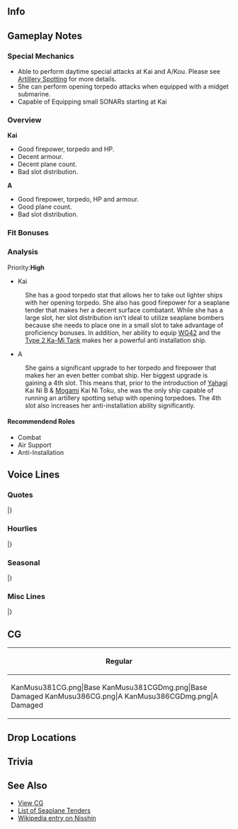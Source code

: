 ==Info==
{{KanmusuInfo|ID=381}}
{{KanmusuInfo|ID=381a}}
{{KanmusuInfo|ID=386}}

==Gameplay Notes==
===Special Mechanics===
* Able to perform daytime special attacks at Kai and A/Kou. Please see [[Combat/Artillery_Spotting|Artillery Spotting]] for more details.
* She can perform opening torpedo attacks when equipped with a midget submarine.
* Capable of Equipping small SONARs starting at Kai

===Overview===
'''Kai'''
* Good firepower, torpedo and HP.
* Decent armour.
* Decent plane count.
* Bad slot distribution.

'''A'''
* Good firepower, torpedo, HP and armour.
* Good plane count.
* Bad slot distribution.

===Fit Bonuses===
{{:{{BASEPAGENAME}}/Equipment Bonuses}}

===Analysis===
Priority:'''High'''

* Kai
: She has a good torpedo stat that allows her to take out lighter ships with her opening torpedo. She also has good firepower for a seaplane tender that makes her a decent surface combatant. While she has a large slot, her slot distribution isn't ideal to utilize seaplane bombers because she needs to place one in a small slot to take advantage of proficiency bonuses. In addition, her ability to equip [[WG42]] and the [[Type 2 Ka-Mi Tank]] makes her a powerful anti installation ship.

* A
: She gains a significant upgrade to her torpedo and firepower that makes her an even better combat ship. Her biggest upgrade is gaining a 4th slot. This means that, prior to the introduction of [[Yahagi]] Kai Ni B & [[Mogami]] Kai Ni Toku, she was the only ship capable of running an artillery spotting setup with opening torpedoes. The 4th slot also increases her anti-installation ability significantly.

====Recommendend Roles====
* Combat
* Air Support
* Anti-Installation

==Voice Lines==
===Quotes===
{{ShipquoteHeader}}
{{ShipquoteKai
|scenario = Introduction
|origin = われが提督か？　ああ、ええ面構えじゃねぇ。わしゃあ、水上機母艦、日進じゃ。ようけ世話になるけ、覚えんさい。
|translation = You're my admiral? Ahh, you have fearless look. I'm Nisshin, a seaplane tender. I'll be in your care.
|audio = Nisshin-Intro.mp3
}}
{{ShipquoteKai
|scenario = Introduction
|kai = yes
|origin = 提督よぅ、今日もええ面構えじゃねぇ。水上機母艦、日進。今日もわしらと抜錨じゃあ！
|translation = Hey admiral~ you're looking fearless as ever. Nisshin, the seaplane tender, will weigh anchor today as well!
|audio = NisshinKai-Intro.mp3
}}
{{ShipquoteKai
|scenario = Introduction
|kai2 = yes
|origin = 提督よぅ、今日もええ面構えじゃねぇ。じゃけぇ、甲標的母艦、日進。今日も抜錨じゃあ！
|translation = Hey admiral~ you're looking fearless as ever. Nisshin, the midget submarine tender, will weigh anchor today as well!
|audio = NisshinA-Intro.mp3
}}
{{ShipquoteKai
|scenario = Library
|origin = 呉生まれの最新鋭水上機母艦、日進じゃ。日本海軍の整備した水上機母艦、その最終完成形というわけじゃな。強力なディーゼル機関と、足の速さも自慢じゃ！じゃけぇ、ソロモンなどの最前線への強行輸送作戦にも多用されたのぅ。まぁ～ようけ敵の飛行機だ飛んできたけぇ…せっかくの最新の甲標的母艦装備も試してみたかったのぅ。
|translation = I'm the newly modeled seaplane tender Nisshin, and I was born in the Kure Naval Arsenal. I'm the final completed model of the seaplane tender, designed by the Japanese navy. I had strong diesel engines, and thanks to that I can go fast! I was also used for reinforcement transport operations to the front lines of the Solomons. Man~ there were a lot of enemy planes that time... I sadly couldn't test out my newly equipped midget submarines.
|audio = Nisshin-Library.mp3
}}
{{ShipquoteKai
|scenario = Secretary 1
|origin = 提督よぅ、わしか？わしの出番かぁ？仕方ないのぅ。
|translation = Hey admiral~ Me? It's my time~? Can't be helped I guess.
|audio = Nisshin-Sec1.mp3
}}
{{ShipquoteKai
|scenario = Secretary 2
|origin = わしゃあ、こう見えて足が速いけんのぅ、中々に使えるんじゃ。のう？
|translation = Despite my appearance, I can run pretty fast you know?
|audio = Nisshin-Sec2.mp3
}}
{{ShipquoteKai
|scenario = Secretary 2
|kai = yes
|origin = わしゃあ、こう見えて足が早うて、装備もようけ積めるけ、か～な～りの優秀艦じゃね。のう？
|translation = Despite my appearance, I can run fast along with equipping a lot of stuff, wouldn't you say I'm a pre~tt~y good ship?
|audio = NisshinKai-Sec2.mp3
}}
{{ShipquoteKai
|scenario = Secretary 3
|origin = 何しちょる？はて…肩を揉んでくれるのかのぅ？ああ～そこじゃ～、ほんまにええあんばいじゃのぅ。
|translation = What're you doing? Oh... you're going to massage my shoulders? Ahh~ right there~, that feels good.
|audio = Nisshin-Sec3.mp3
}}
{{ShipquoteKai
|scenario = Secretary Idle
|origin = 提督よぅ…わりゃ忙しそうじゃのぅ…お？瑞穂？どしたん？差し入れの握り飯けぇ？こっとるのぅ、ありがとういたたくんじゃ。はむ…う～ん～上手い！
|translation = Admiral... You seem busy... oh? Mizuho? What's up? You made some rice balls? How kind of you, thank you. Nom...Mmm~ it's great!
|audio = Nisshin-Idle.mp3
}}
{{ShipquoteKai
|scenario = Secretary (Married)
|origin = われ、疲れた時は、熱い茶と糖分を摂るとええんじゃ…ど～れ、わしが直々お茶を入れてやろう。ええっと～、やかんは…急須は…どこじゃ？お、ここか？
|translation = Dear, it's good to drink some hot tea and eat some sweets when you're tired... Let's see, I'll pour you some tea myself. Hmmm~, where's the tea kettle... or tea pot? Oh, is this it?
|audio = Nisshin-SecMarried.mp3
}}
{{ShipquoteKai
|scenario = Wedding
|origin = 提督よぅ、どうしたんじゃ？…あ、千歳か千代田に用か?わしが呼んでくるけぇ…違う？ほれじゃけんの…瑞穂か？…それも違う？は？わし？わしか！はぁ～ビックリしたのぅ！じゃけん、苦しゅうないぞ、われは流石じゃ。見る目があるのぅ。
|translation = Admiral, what's wrong? ...Ah, you need Chitose and Chiyoda? I'll go look for them... No? Then Mizuho? ...That's not it either? Huh? Me? Oh, me! Sigh~ you scared me! Don't worry, I'm doing well. You have an eye for people.
|audio = Nisshin-Wedding.mp3
}}
{{ShipquoteKai
|scenario = Player's Score
|origin = わりゃ、何探しとるん？こがいな情報け？
|translation = What're you looking for? This kind of information?
|audio = Nisshin-PlayerScore.mp3
}}
{{ShipquoteKai
|scenario = Joining the Fleet
|origin = 水上機母艦、日進。出撃じゃ！
|translation = Nisshin, the seaplane tender. Preparing for sortie!
|audio = Nisshin-JoinFleet.mp3
}}
{{ShipquoteKai
|scenario = Joining the Fleet
|kai2 = yes
|origin = 甲標的母艦、日進。ほいじゃけんのぅ…抜錨じゃ！
|translation = Nisshin, the midget submarine tender. Ready... to Weigh Anchor!
|audio = NisshinA-JoinFleet.mp3
}}
{{ShipquoteKai
|scenario = Equipment 1
|origin = これなら、ええ感じじゃねぇ。
|translation = This is pretty good.
|audio = NisshinKai-Equip1.mp3
}}
{{ShipquoteKai
|scenario = Equipment 1
|kai = yes
|origin = ええ感じやのぅ。
|translation = Feeling good.
|audio = Nisshin-Equip1.mp3
}}
{{ShipquoteKai
|scenario = Equipment 2
|origin = 装備はようけぇ積んでええんじゃねぇ。
|translation = I can equip a lot of stuff.
|audio = Nisshin-Equip2.mp3
}}
{{ShipquoteKai
|scenario = Equipment 2
|kai2 = yes
|origin = ええ装備じゃねぇ、皆も喜ぶけぇ。
|translation = This is some nice equipment, everyone will be happy.
|audio = NisshinA-Equip2.mp3
}}
{{ShipquoteKai
|scenario = Equipment 3
|origin = ええあんばいじゃのぅ。
|translation = I'm feeling good.
|audio = Nisshin-Equip3.mp3
}}
{{ShipquoteKai
|scenario = Supply
|origin = ありがたいのぅ。
|translation = I'm thankful for this.
|audio = Nisshin-Supply.mp3
}}
{{ShipquoteKai
|scenario = Docking (Minor Damage)
|origin = じゃけぇ、風呂に入らしてもらうけんのぅ。
|translation = Well, I'm going to use the bath.
|audio = Nisshin-DockMinor.mp3
}}
{{ShipquoteKai
|scenario = Docking (Major Damage)
|origin = すまんのぅ、めげてしもうたんじゃ。ようけこと修繕せんとのぅ。
|translation = Sorry, I broke a couple parts. Better heal all this up.
|audio = Nisshin-DockMajor.mp3
}}
{{ShipquoteKai
|scenario = Construction
|origin = ほいじゃけんのぅ…艦が完成したんかねぇ？
|translation = Well look at this... a new ship is done?
|audio = Nisshin-Construction.mp3
}}
{{ShipquoteKai
|scenario = Returning from Sortie
|origin = 作戦完了じゃ！ほんまに疲れたのぅ…
|translation = Mission complete! I'm really tired...
|audio = Nisshin-SortieReturn.mp3
}}
{{ShipquoteKai
|scenario = Starting a Sortie
|origin = 物資もようけこと積んだし…届けたいのぅ…皆の衆、抜錨じゃ！
|translation = I've stocked up on a lot of materials... I would like to deliver them... Everyone, Weigh Anchor!
|audio = Nisshin-Sortie.mp3
}}
{{ShipquoteKai
|scenario = Starting a Battle
|origin = …ん？おお…？ありゃ、敵艦発見じゃ！艦隊合戦用意じゃ！急がんと！
|translation = ...Hm? Oh...? That's... enemies spotted! Everyone prepare for battle! Hurry!
|audio = Nisshin-BattleStart.mp3
}}
{{ShipquoteKai
|scenario = Attack
|origin = 日進隊、攻撃開始じゃ！
|translation = Nisshin Fleet, commence attack!
|audio = Nisshin-Attack.mp3
}}
{{ShipquoteKai
|scenario = Attack
|kai2 = yes
|origin = 日進甲標的隊、発艦始め！ええとこぉ、ようけいただきじゃ！攻撃開始！
|translation = Nisshin, midget submarine fleet, start launching! I'm going to take all the good parts! Begin the attack!
|audio = NisshinA-Attack.mp3
}}
{{ShipquoteKai
|scenario = Air Battle/Daytime Spotting/Night Battle Attack 
|origin = のぅけぇ！わしゃ負けん！
|translation = Be gone! I won't lose!
|audio = Nisshin-NightAttack.mp3
}}
{{ShipquoteKai
|scenario = Air Battle/Daytime Spotting/Night Battle Attack 
|kai = yes
|origin = おどりゃ！のぅけぇ！
|translation = There! Be gone!
|audio = NisshinKai-NightAttack.mp3
}}
{{ShipquoteKai
|scenario = Night Battle
|origin = 夜の戦じゃのぅ。ええとこいたたきじゃ！
|translation = The battle of the night. I'll be taking all the good parts!
|audio = Nisshin-NightBattle.mp3
}}
{{ShipquoteKai
|scenario = MVP
|origin = なんじゃ？わしが一番活躍したんかねぇ？まぁ、仕方ないのぅ。わしやぁ色々と出来がええけんのぅ。
|translation = What? I did the best? Well, it can't be helped. I'm just always good at stuff.
|audio = Nisshin-MVP.mp3
}}
{{ShipquoteKai
|scenario = Minor Damage 1
|origin = あったたた…痛いのぅ…誰じゃわしに飛礫を投げるんわ？
|translation = Ow ow... that hurts... who's throwing stuff at me?
|audio = Nisshin-MinorDmg1.mp3
}}
{{ShipquoteKai
|scenario = Minor Damage 2
|origin = 痛ったたたた…いつまで攻撃するんねぇ？外道めぇ！
|translation = Ouch ouch... how many times will you attack? You heretics!
|audio = Nisshin-MinorDmg2.mp3
}}
{{ShipquoteKai
|scenario = Major Damage
|origin = あっ…たたた…外道どもめぇ…今に…今に見とれよ！こがいなことでは負けん！全部やっつけてやるけぇ！
|translation = Ow...ow... You heretics... I'll... I'll show you! I won't lose to such things! I'll beat all of you up!
|audio = Nisshin-MajorDmg.mp3
}}
{{ShipquoteKai
|scenario = Sunk
|origin = これで…これで終わりかねぇ…また…沈むんじゃのぅ…やじゃのぅ…
|translation = This... this is the end... I'm... sinking again... no...
|audio = Nisshin-Sunk.mp3
}}
|} <references/>

{{clear}}

===Hourlies===
{{ShipquoteHeader | type = hourly}}
{{ShipquoteKai
|scenario = 00:00 
|origin = ほいじゃけんのぅ、今日はわしが秘書官じゃねぇ？任せとんきんさい！
|translation = Well, I'm the secretary today? Leave it to me!
|audio = NisshinKai-00.mp3
}}
{{ShipquoteKai
|scenario = 01:00 
|origin = 時刻はぁ、マルヒトマルマルじゃねぇ。ふふ～ん、どうじゃ？秘書艦なぞおちゃのこさいさいじゃ！
|translation = The time is, 0100. Hehe~, how's that? Being a secretary is easy peasy!
|audio = NisshinKai-01.mp3
}}
{{ShipquoteKai
|scenario = 02:00 
|origin = マルフタマルマルじゃねぇ。思ったより、ほんまに退屈じゃのぅ。
|translation = It's 0200. It's more boring than I expected.
|audio = NisshinKai-02.mp3
}}
{{ShipquoteKai
|scenario = 03:00 
|origin = マルサンマルマルじゃ…ふぁ～…なんか眠ぅなってきおったんじゃ…お茶が…お茶が飲みたいのぅ。
|translation = It's 0300... Yawn~...I'm getting sleepy... Tea... I need tea.
|audio = NisshinKai-03.mp3
}}
{{ShipquoteKai
|scenario = 04:00 
|origin = ゴクゴク…ぷぁ～生き返ったのじゃ。われ、お茶を淹れてくれて助かったのじゃ。ああ、時刻か？ええっと、マルヨンマルマルじゃ！もうすぐ朝じゃねぇ！
|translation = Gulp gulp... phew~ I'm revived. Thanks for pouring in some tea. Ah, the time? Uhh, it's 0400! It's almost morning!
|audio = NisshinKai-04.mp3
}}
{{ShipquoteKai
|scenario = 05:00 
|origin = マルゴーマルマル。もうすぐ夜明けじゃねぇ。皆の衆を起こす準備を始めるかのぅ…どっこいしょっと。
|translation = 0500. The night is almost over. Guess I should start waking everyone up... alley-oop.
|audio = NisshinKai-05.mp3
}}
{{ShipquoteKai
|scenario = 06:00 
|origin = マルロクマルマル、朝じゃ！艦隊～総員～起こうし～！朝じゃ！皆の衆、起きんさい！朝じゃ！朝、朝！
|translation = It's 0600, morning time! Fleet~ group~ wake-up~! It's morning! Everyone, wake up! It's morning! Morning morning!
|audio = NisshinKai-06.mp3
}}
{{ShipquoteKai
|scenario = 07:00 
|origin = マルナナマルマルじゃ。われ、朝餉はどこじゃ？…何？わしが作るんかぁ？ほいじゃったら先に言うて欲しいのぅ…意外とわしゃ料理得意なんじゃ。ほんまじゃぞぅ？われ、信じとおらんじゃろう！見とけ！
|translation = It's 0700. Where's breakfast? ...what? I have to make it? You should've told me sooner... I'm actually pretty good at cooking. You think I'm kidding? You don't believe me do you! Just watch me!
|audio = NisshinKai-07.mp3
}}
{{ShipquoteKai
|scenario = 08:00 
|origin = マルハチマルマルじゃ。どうじゃ？わしが作った日進朝定食はぁ？上手かろう？味噌汁には朝から肉まで入れといたけぇ！おかわりもあるんじゃ！こう見えて、結構搭載力があるけぇのぅ。材料は豊富じゃ！
|translation = It's 0800. How is it? How do you like my Nisshin breakfast special? Is it good? I even added some meat into the miso soup this morning! There's more if you want seconds! There's plenty of variety here. I used a lot of ingredients!
|audio = NisshinKai-08.mp3
}}
{{ShipquoteKai
|scenario = 09:00 
|origin = マルキュウマルマ…おお…千代田！元気そうじゃのぅ！また一緒に艦隊を組むのもええのぅ…お？なんじゃって？
|translation = 090... Oh... Chiyoda! Looking great today! I'd like to be in the same fleet with you again... Oh? What did you say?
|audio = NisshinKai-09.mp3
}}
{{ShipquoteKai
|scenario = 10:00 
|origin = ヒトマルマルマルじゃ。お？おお…甲標的けぇ？ようけ積めるし、最新艤装で運用能力はバッチリじゃ！試して見るけぇ？あんた、いけるかもしれんのぅ。
|translation = It's 1000. Oh? Ohh... The midget submarines? I can equip a lot of these, and with the latest equipments, they're very good to use! You want to try? You'll be able to do it.
|audio = NisshinKai-10.mp3
}}
{{ShipquoteKai
|scenario = 11:00 
|origin = ヒトヒトマル…ああ、いけん！昼餉用意してこんかった…は？われがこの握り飯を？よう出来た提督じゃねぇ！
|translation = 110... Ahh, I forgot! I don't have lunch prepared... Huh? I can have these rice balls? You're a splendid admiral!
|audio = NisshinKai-11.mp3
}}
{{ShipquoteKai
|scenario = 12:00 
|origin = われぇ！この握り飯ぶっち上手いのぅ！じゃけん提督は好きなんじゃ！やるのぅ！お？時間けぇ？時間は、丁度お昼！ヒトフタマルマルじゃね。
|translation = Hey! These rice balls are super good! I knew I liked you admiral! Amazing! Oh? The time? It's currently noon! It's 1200.
|audio = NisshinKai-12.mp3
}}
{{ShipquoteKai
|scenario = 13:00 
|origin = ヒトサンマルマル…食うたら眠うなったのぅ…
|translation = 1300... Eating all that made me sleepy...
|audio = NisshinKai-13.mp3
}}
{{ShipquoteKai
|scenario = 14:00 
|origin = ヒトヨンマル…野分！舞風！お主らも元気そうじゃねぇ！わしゃ、元気いっぱいじゃ！毎日飯も上手いしのぅ！
|translation = 140... Nowaki! Maikaze! You guys look like you're doing well! I'm doing well myself! The food is tasty everyday!
|audio = NisshinKai-14.mp3
}}
{{ShipquoteKai
|scenario = 15:00 
|origin = ヒトゴーマルマルじゃ。お？千歳か！お疲れじゃねぇ…朝、千代田が探しとったんよぅ…ああ、ならええんじゃ！姉妹仲良うてぇ、ええことじゃねぇ！
|translation = It's 1500. Oh? It's Chitose! Good work today... Chiyoda was looking for you in the morning... Oh, then that's good! You sisters are so happy together. 
|audio = NisshinKai-15.mp3
}}
{{ShipquoteKai
|scenario = 16:00 
|origin = ヒトロクマルマルじゃね。今度の、瑞穂あたりが中心になって、水上機母艦の改が出来るそうなんじゃ…わしゃまぁ、どうでもええんじゃけどぉ？いいや…楽しみになんてしとりゃせんし…言うなよ！
|translation = It's 1600. I heard Mizuho is getting a Kai next time... Well, it doesn't matter to me. No... It's not like I'm excited... don't tell anyone!
|audio = NisshinKai-16.mp3
}}
{{ShipquoteKai
|scenario = 17:00 
|origin = ヒトナナ…夕日が海に落ちるのぅ…綺麗じゃねぇ…
|translation = 17... The sun is falling behind the seas... beautiful isn't...
|audio = NisshinKai-17.mp3
}}
{{ShipquoteKai
|scenario = 18:00 
|origin = ヒトハチマルマルじゃ。夕餉はわしが作ろうかねぇ。瑞穂からもろた銀シャリがあるけぇ、これと金目の煮つけでどうじゃ？うむ、ポン酒も特別に二合付けちゃろぅ！
|translation = 1800. I'll make dinner. I got some good white rice from Mizuho, and how about some golden-eye snapper boiled in soy sauce? Alright, I'll even put out two bottles of pon wine!<ref>She's referring to the [https://en.wikipedia.org/wiki/Splendid_alfonsino Kinmetai].</ref>
|audio = NisshinKai-18.mp3
}}
{{ShipquoteKai
|scenario = 19:00 
|origin = ヒトキュウマルマル。どうじゃ？麦飯もええが、銀シャリはやはり格別じゃろう？また、金目の煮付けを乗せて食うと…ぶっち上手いのぅ！酒も進むんじゃ！
|translation = 1900. How is it? Barley rice is good as well, but nothing compared to white rice right? Eating it with that golden-eye snapper that's been boiled in soy sauce... it's so good! It goes well with the alcohol as well!
|audio = NisshinKai-19.mp3
}}
{{ShipquoteKai
|scenario = 20:00 
|origin = フタマルマル…おお！磯風！嵐！萩風！どうしたん？お？萩風の健康煮物の差し入れかぁ！ありがたいのぅ！…これは…まさか磯風の…焼き魚かなぁ？あ～いいや！感謝じゃ。
|translation = 200... Oh! Isokaze! Arashi! Hagikaze! What's up? Oh? Hagikaze you're giving some of your healthy stewed foods to us? Thank you! ...This is... are these Isokaze's... cooked fish? Oh~ no no! I appreciate it.
|audio = NisshinKai-20.mp3
}}
{{ShipquoteKai
|scenario = 21:00 
|origin = フタヒトマルマルじゃ。提督よぅ、静かな海、静かな夜の酒は…旨いのぅ。平和というもんは、実にありがたいもんじゃ。
|translation = It's 2100. Admiral, drinking some alcohol in this silent night and silent sea really makes it delicious. I'm truly thankful of this peaceful night.
|audio = NisshinKai-21.mp3
}}
{{ShipquoteKai
|scenario = 22:00 
|origin = じゃけぇ、その為には動力がいる！その為にはわしらは…ああ…少し酔ってしもうたかのぅ。風に当たってくるんじゃ…あ…時刻は…今、フタフタマルマルを回ったのぅ。
|translation = That's why, we need power! That's why we're... Ahh... Seems like I've gotten drunk a bit. I'm going to go outside for a bit... Ah... The time is... just about 2200.
|audio = NisshinKai-22.mp3
}}
{{ShipquoteKai
|scenario = 23:00 
|origin = フタサンマルマルじゃ。提督よぅ、今日はありがとう。ほいじゃけぇ、また明日も頑張ろうとのぅ。お疲れ様じゃ。少し横になるとええ…お休みじゃ。
|translation = It's 2300. Admiral, thanks for today. We need to get ready for tomorrow as well. Good work today. Rest up a bit... Good night.
|audio = NisshinKai-23.mp3
}}
|} <references/>

{{clear}}

===Seasonal===
{{SeasonalHeaderOld}}
{{SeasonalQuote
|scenario = [[Seasonal/Setsubun_2019|Setsubun 2019]]
|origin = 節分じゃね。節分も、この日進に任せておくんじゃ。日進水上機隊、発艦はじめ！瑞穂隊も続くんじゃ！
|translation =	It's Setsubun. You can leave Setsubun to me too. Nisshin Seaplane Squadron, begin takeoff! Mizuho Squadron, you too!
|audio = Nisshin_Setsubun_2019_Sec1.mp3
|notes = 
}}
{{SeasonalQuote
|scenario = [[Seasonal/Valentine%27s_Day_2019|Valentine's Day 2019]]
|origin = このチョコレートというものを渡すんが、ここのしきたりみたいじゃのう。じゃけ、わしからじゃ！
|translation =	It looks like it's a custom here to give out these "chocolate" things. Then, I'll do it too!
|audio = Nisshin_Valentines_2019_Sec1.mp3
|notes = 
}}
{{SeasonalQuote
|scenario = [[Seasonal/Hinamatsuri_2019|Coming of Spring 2019]]
|origin = ふわぁ。寒いの。わしもこたつを入りたいんじゃ。そこの猫軽巡！詰めるのじゃ！シャァ！ワシャァ！
|translation =	Whoaa. It's cold. I want to get under the kotatsu too. You there, light cruiser cat! Move over! Shoo! Shoooo!
|audio = Nisshin_Spring_2019_Sec1.mp3
|notes = 
}}
{{SeasonalQuote
|scenario = [[Seasonal/White_Day_2019|White Day 2019]]
|origin = こがいなお返し、嬉しいの。ありがたいもんじゃ。
|translation =	I'm happy you got this return gift for me. Thank you.
|audio = Nisshin_White_Day_2019_Sec1.mp3
|notes = 
}}
{{SeasonalQuote
|scenario = [[Seasonal/Sixth_Anniversary|Zuiun Festival 2019]]
|origin = そうか、こがいな祭りがあるとはの。そうじゃね、瑞雲祭り。これはええもんじゃ。わしも載せてみようかの。瑞雲団…のぉ、日向？
|translation =	I see, it's a big festival festival. So it's the Zuiun Festival. I want to take part too. The Zuiun Group... Can I, Hyuuga?
|audio = Nisshin_Zuiun_Festival_2019_Sec1.mp3
|notes = Zuiun Festival Line.
}}
{{SeasonalQuote
|scenario = [[Seasonal/Sixth_Anniversary|6th Anniversary]]
|origin = 艦隊は六周年だそうじゃね。すごいもんじゃね。提督よ、おめでとう、そして感謝じゃの。大変なもんじゃ
|translation =	I hear it's the fleet's 6th Anniversary. That's amazing. Admiral, congratulations, and thank you. This is great.
|audio = Nisshin_6th_Anniversary_Sec2.mp3
|notes = Secretary 2
}}
{{SeasonalQuote
|scenario = [[Seasonal/Rainy_Season_2019|Rainy Season 2019]]
|origin = 最近、雨の日がようけ多いのう！わしゃ、傘も装備せんといかんのじゃね？二つ持とうかのう…のう。
|translation =	It has rained incessantly as of late... I need to equip an umbrella as well, I suppose. Maybe I should take two... yes?
|audio = Nisshin_Rainy_Season_2019_Sec1.mp3
|notes = 
}}
{{SeasonalQuote
|scenario = [[Seasonal/Summer_2019|Summer 2019]]
|origin = 段々とあつなってきたの…今年も夏が来るの…
|translation =	It's getting hotter and hotter... Summer is here again...
|audio = Nisshin_Summer_2019_Sec1.mp3
|notes = 
}}
{{SeasonalQuote
|scenario = [[Seasonal/Autumn_2019|Autumn 2019]]
|origin = やっと暑い夏が終わって、秋じゃ。わしは待ち焦がれたのー。秋はくいもんもうまいし、秋祭りもええ。ええこと尽くめの季節じゃね？
|translation =	Summer is finally over and it's autumn now. I've been looking forward so much to this. Autumn is full of delicious things to eat and the autumn festival is great too. It's a season full of good things don't you think?
|audio = Nisshin_Autumn_2019_Sec1.mp3
|notes = 
}}
{{SeasonalQuote
|scenario = [[Seasonal/Saury_2019|Saury 2019]]
|origin = 	秋刀魚の季節じゃね。旬の秋刀魚はうまいけの。ん？わしは食べる専門じゃが…なんじゃ？そんな大量の探照灯は？えぇ？わしも漁に出るけ？
|translation =	It's the season for saury. Fresh saury is delicious. Hmm? I'm more suited to eating... What's that? What's with all those searchlights? Eh? I'm going fishing too?
|audio = Nisshin_Saury_2019_Sec1.mp3
|notes = 
}}
{{SeasonalQuote
|scenario = [[Seasonal/New_Year_2020|New Year 2020]]
|origin = 年が明けたの。われ、水上機母艦を、今年もよろしゅう頼むじゃ。うむ、めでたいの。
|translation =	It's a new year. Please take care of me and the other seaplane tenders this year too. Yup, it's a happy occasion.
|audio = Nisshin_New_Year_2020_Secretary_1.mp3
|notes = 
}}
{{SeasonalQuote
|scenario = [[Seasonal/Coming_of_Spring_2020|Spring 2020]]
|origin = 水上機母艦の会でお花見をやるんじゃね…そんなら、わしも何か料理を作っていくかのぅ…なにがええかのぅ…
|translation =	The seaplane tenders will be having a flower viewing party... In that case, should I make something too... I wonder what would be good...
|audio = Nisshin_Spring_2020_Secretary_1.mp3
|notes = 
}}
{{SeasonalQuote
|scenario = [[Seasonal/Seventh_Anniversary|7th Anniversary 2020]]
|origin = 艦隊は七周年だそうじゃね。すごいもんじゃね。提督よ、おめでとう、そしてよーけ感謝じゃの。大変なもんじゃ。
|translation =	I hear it's the fleet's 7th Anniversary. That's amazing. Admiral, congratulations, and thank you very much. This is great.
|audio = Nisshin_7th_Anniversary_Secretary_2.mp3
|notes = Secretary 2
}}
{{SeasonalQuote
|scenario = [[Seasonal/Eighth_Anniversary|8th Anniversary]]
|origin = 艦隊はついに八周年だそうじゃね。すごいもんじゃね。提督よ、おめでとう。そして、ようけ感謝じゃの。見事なもんじゃ。
|translation =	I heard that it's the fleet's 8th Anniversary. That's amazing. Admiral, congratulations and thank you very much. Splendid job.
|audio = Nisshin_8th Anniversary_Secretary_1.mp3
|notes = 
}}
|}<references/>

{{clear}}

===Misc Lines===
{{SeasonalHeaderOld}}
{{SeasonalQuote
|scenario = [[Winter 2019 Event]]
|origin = 日進隊、戦場海域に到達！これより突入を開始じゃあ！甲標的隊、発艦始め！
|translation =	Nisshin squadron, arriving on the field of battle! The time to strike is upon us! Midget submarine squadron, alight!
|audio =Nisshin_A-Friend_Fleet_1.mp3
|notes = Friend Fleet Line. A remodel.
}}
{{SeasonalQuote
|scenario = [[Winter 2019 Event]]
|origin = 日進隊、戦場海域に到達！これより突入を開始じゃあ！
|translation =	Nisshin squadron, arriving on the field of battle! The time to strike is upon us!
|audio = Ship_Voice_Nisshin_A_Spring_2019_Event_Friend_Fleet_2.mp3
|notes = Friend Fleet Line. Kai for Winter 2019. A remodel for Spring 2019.
}}
{{SeasonalQuote
|scenario = [[Spring 2019 Event]]
|origin = えいか？暁の水平線に、勝利を刻むじゃあ！
|translation = Ready? We shall carve victory onto dawn's horizon!
|audio =Nisshin_A-Friend_Fleet_2.mp3
|notes = Friend Fleet Line
}}
|}<references/>

{{clear}}

==CG==
{| class="mw-collapsible mw-collapsed wikitable" style="width: 100%;"
!Regular
|-
|<gallery>
KanMusu381CG.png|Base
KanMusu381CGDmg.png|Base Damaged
KanMusu386CG.png|A
KanMusu386CGDmg.png|A Damaged
</gallery>
|}

==Drop Locations==


==Trivia==

==See Also==
*[[{{PAGENAMEE}}/Gallery|View {{PAGENAME}} CG]]
*[[Eliteav|List of Seaplane Tenders]]
*[[wikipedia:Japanese_seaplane_carrier_Nisshin|Wikipedia entry on Nisshin]]
 {{shiplist}}